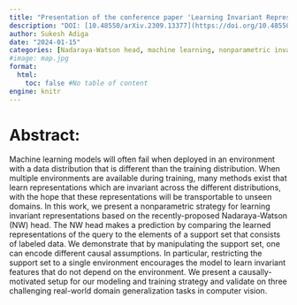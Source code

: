 ```yaml
---
title: "Presentation of the conference paper 'Learning Invariant Representations with a Nonparametric Nadaraya-Watson Head'"
description: "DOI: [10.48550/arXiv.2309.13377](https://doi.org/10.48550/arXiv.2309.13377){target='_blank'}"
author: Sukesh Adiga
date: "2024-01-15"
categories: [Nadaraya-Watson head, machine learning, nonparametric invariant representation]
#image: map.jpg
format:
  html:
    toc: false #No table of content
engine: knitr
---
```


# Abstract:

Machine learning models will often fail when deployed in an environment with a data distribution that is different than the training distribution. When multiple environments are available during training, many methods exist that learn representations which are invariant across the different distributions, with the hope that these representations will be transportable to unseen domains. In this work, we present a nonparametric strategy for learning invariant representations based on the recently-proposed Nadaraya-Watson (NW) head. The NW head makes a prediction by comparing the learned representations of the query to the elements of a support set that consists of labeled data. We demonstrate that by manipulating the support set, one can encode different causal assumptions. In particular, restricting the support set to a single environment encourages the model to learn invariant features that do not depend on the environment. We present a causally-motivated setup for our modeling and training strategy and validate on three challenging real-world domain generalization tasks in computer vision. 